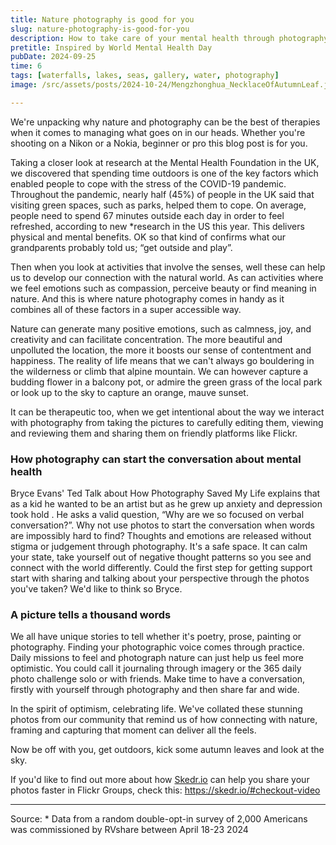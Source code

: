 ```yaml
---
title: Nature photography is good for you
slug: nature-photography-is-good-for-you
description: How to take care of your mental health through photography
pretitle: Inspired by World Mental Health Day
pubDate: 2024-09-25
time: 6
tags: [waterfalls, lakes, seas, gallery, water, photography]
image: /src/assets/posts/2024-10-24/Mengzhonghua_NecklaceOfAutumnLeaf.jpg

---
```


We're unpacking why nature and photography can be the best of therapies when it comes to managing what goes on in our heads. Whether you're shooting on a Nikon or a Nokia, beginner or pro this blog post is for you. 

Taking a closer look at research at the Mental Health Foundation in the UK, we discovered that spending time outdoors is one of the key factors which enabled people to cope with the stress of the COVID-19 pandemic. Throughout the pandemic, nearly half (45%) of people in the UK said that visiting green spaces, such as parks, helped them to cope. On average, people need to spend 67 minutes outside each day in order to feel refreshed, according to new *research in the US this year. This delivers physical and mental benefits. OK so that kind of confirms what our grandparents probably told us; “get outside and play”. 

Then when you look at activities that involve the senses, well these can help us to develop our connection with the natural world. As can activities where we feel emotions such as compassion, perceive beauty or find meaning in nature. And this is where nature photography comes in handy as it combines all of these factors in a super accessible way. 

Nature can generate many positive emotions, such as calmness, joy, and creativity and can facilitate concentration. The more beautiful and unpolluted the location, the more it boosts our sense of contentment and happiness. The reality of life means that we can't always go bouldering in the wilderness or climb that alpine mountain. We can however capture a budding flower in a balcony pot, or admire the green grass of the local park or look up to the sky to capture an orange, mauve sunset. 

It can be therapeutic too, when we get intentional about the way we interact with photography from taking the pictures to carefully editing them, viewing and reviewing them and sharing them on friendly platforms like Flickr. 

### How photography can start the conversation about mental health 

Bryce Evans' Ted Talk about How Photography Saved My Life explains that as a kid he wanted to be an artist but as he grew up anxiety and depression took hold . He asks a valid question, “Why are we so focused on verbal conversation?”. Why not use photos to start the conversation when words are impossibly hard to find? Thoughts and emotions are released without stigma or judgement through photography. It's a safe space. It can calm your state, take yourself out of negative thought patterns so you see and connect with the world differently. Could the first step for getting support start with sharing and talking about your perspective through the photos you've taken? We'd like to think so Bryce. 

### A picture tells a thousand words

We all have unique stories to tell whether it's poetry, prose, painting or photography. Finding your photographic voice comes through practice. Daily missions to feel and photograph nature can just help us feel more optimistic. You could call it journaling through imagery or the 365 daily photo challenge solo or with friends. Make time to have a conversation, firstly with yourself through photography and then share far and wide.    

In the spirit of optimism, celebrating life. We've collated these stunning photos from our community that remind us of how connecting with nature, framing and capturing that moment can deliver all the feels. 

<Gallery folder="2024-10-24" separator="_" nameIsFirst={true}/>

Now be off with you, get outdoors, kick some autumn leaves and look at the sky. 

If you'd like to find out more about how <a href="http://skedr.io/">Skedr.io</a> can help you share your photos faster in Flickr Groups, check this: <a href="https://skedr.io/#checkout-video" target="_blank">https://skedr.io/#checkout-video</a> 
___
Source: * Data from a random double-opt-in survey of 2,000 Americans was commissioned by RVshare between April 18-23 2024
